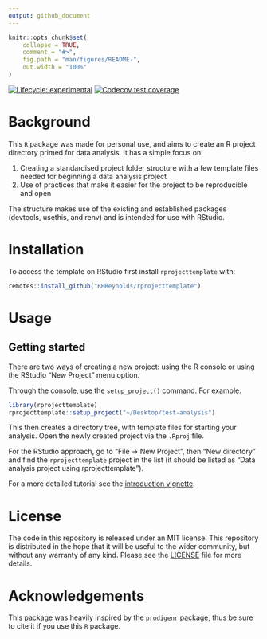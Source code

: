 ```yaml
---
output: github_document
---
```


<!-- README.md is generated from README.Rmd. Please edit that file -->

```r
knitr::opts_chunk$set(
    collapse = TRUE,
    comment = "#>",
    fig.path = "man/figures/README-",
    out.width = "100%"
)
```

<!-- badges: start -->
[![Lifecycle: experimental](https://img.shields.io/badge/lifecycle-experimental-orange.svg)](https://www.tidyverse.org/lifecycle/#experimental)
[![Codecov test coverage](https://codecov.io/gh/RHReynolds/rprojecttemplate/branch/main/graph/badge.svg)](https://app.codecov.io/gh/RHReynolds/rprojecttemplate?branch=main)
<!-- badges: end -->

# Background

This `R` package was made for personal use, and aims to create an R project directory primed for data analysis. It has a simple focus on:

1. Creating a standardised project folder structure with a few template files needed for beginning a data analysis project
2. Use of practices that make it easier for the project to be reproducible and open

The structure makes use of the existing and established packages (devtools, usethis, and renv) and is intended for use with RStudio.

# Installation

To access the template on RStudio first install `rprojecttemplate` with:

``` .r
remotes::install_github("RHReynolds/rprojecttemplate")
```

# Usage

## Getting started

There are two ways of creating a new project: using the R console or using the RStudio "New Project" menu option.

Through the console, use the `setup_project()` command.  For example:

``` .r
library(rprojecttemplate)
rprojecttemplate::setup_project("~/Desktop/test-analysis")
```

This then creates a directory tree, with template files for starting your analysis. Open the newly created project via the `.Rproj` file. 

For the RStudio approach, go to "File -> New Project", then "New directory" and find the `rprojecttemplate` project in the list (it should be listed as "Data analysis project using rprojecttemplate"). 

For a more detailed tutorial see the [introduction vignette](https://rhreynolds.github.io/rprojecttemplate/articles/rprojecttemplate.html).

# License
The code in this repository is released under an MIT license. This repository is distributed in the hope that it will be useful to the wider community, but without any warranty of any kind. Please see the [LICENSE](LICENSE.md) file for more details. 

# Acknowledgements
This package was heavily inspired by the [`prodigenr`](https://github.com/rostools/prodigenr) package, thus be sure to cite it if you use this `R` package.
